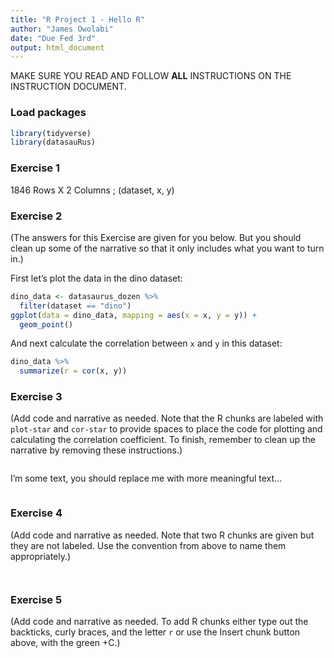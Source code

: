 ```yaml
---
title: "R Project 1 - Hello R"
author: "James Owolabi"
date: "Due Fed 3rd"
output: html_document
---
```


MAKE SURE YOU READ AND FOLLOW **ALL** INSTRUCTIONS ON THE INSTRUCTION DOCUMENT. 

### Load packages

```r
library(tidyverse) 
library(datasauRus)
```


### Exercise 1

1846 Rows X 2 Columns ; (dataset, x, y) 

### Exercise 2

(The answers for this Exercise are given for you below. But you should clean up some of the narrative so that it only includes what you want to turn in.)

First let's plot the data in the dino dataset:

```r
dino_data <- datasaurus_dozen %>%
  filter(dataset == "dino")
ggplot(data = dino_data, mapping = aes(x = x, y = y)) +
  geom_point()
```

And next calculate the correlation between `x` and `y` in this dataset:

```r
dino_data %>%
  summarize(r = cor(x, y))
```

### Exercise 3

(Add code and narrative as needed. Note that the R chunks are labeled with `plot-star` and `cor-star` to provide spaces to place the code for plotting and calculating the correlation coefficient. To finish, remember to clean up the narrative by removing these instructions.)



```r


```

I'm some text, you should replace me with more meaningful text...
 
```r


```

### Exercise 4

(Add code and narrative as needed. Note that two R chunks are given but they are not labeled. Use the convention from above to name them appropriately.)

```r


```

```r


```

### Exercise 5

(Add code and narrative as needed. To add R chunks either type out the backticks, curly braces, and the letter `r` or use the Insert chunk button above, with the green +C.)
